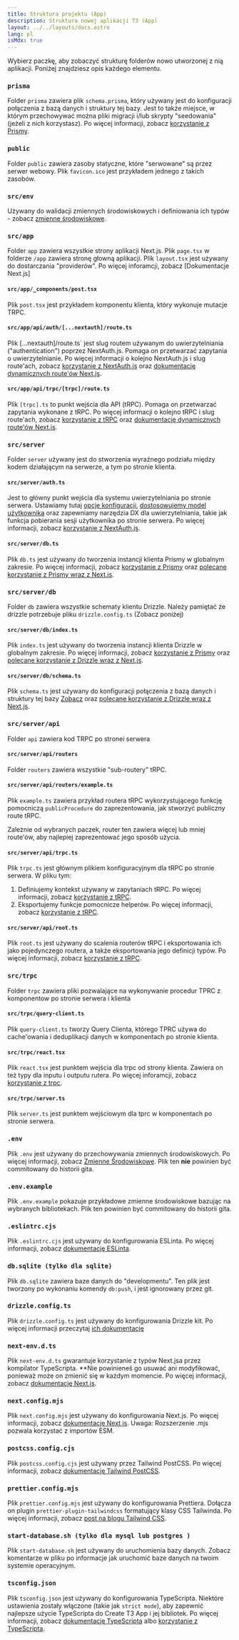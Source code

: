 ```yaml
---
title: Struktura projektu (App)
description: Struktura nowej aplikacji T3 (App)
layout: ../../layouts/docs.astro
lang: pl
isMdx: true
---
```



Wybierz paczkę, aby zobaczyć strukturę folderów nowo utworzonej z nią aplikacji. Poniżej znajdziesz opis każdego elementu.
<Form />

<Diagram />

<div data-components="prisma">

### `prisma`

Folder `prisma` zawiera plik `schema.prisma`, który używany jest do konfiguracji połączenia z bazą danych i struktury tej bazy. Jest to także miejsce, w którym przechowywać można pliki migracji i/lub skrypty "seedowania" (jeżeli z nich korzystasz). Po więcej informacji, zobacz [korzystanie z Prismy](/pl/usage/prisma).

</div>
<div>

### `public`

Folder `public` zawiera zasoby statyczne, które "serwowane" są przez serwer webowy. Plik `favicon.ico` jest przykładem jednego z takich zasobów.

</div>
<div>

### `src/env`

Używany do walidacji zmiennych środowiskowych i definiowania ich typów - zobacz [zmienne środowiskowe](/pl/usage/env-variables).

</div>
<div>

### `src/app`

Folder `app` zawiera wszystkie strony aplikacji Next.js. Plik `page.tsx` w folderze `/app` zawiera stronę głowną aplikacji. Plik `layout.tsx` jest używany do dostarczania "providerów". Po więcej inforamcji, zobacz [Dokumentacje Next.js]

</div>
<div data-components="trpc">

#### `src/app/_components/post.tsx`

Plik `post.tsx` jest przykładem komponentu klienta, który wykonuje mutacje TRPC.

</div>
<div data-components="nextauth">

#### `src/app/api/auth/[...nextauth]/route.ts`

Plik [...nextauth]/route.ts` jest slug routem używanym do uwierzytelniania ("authentication") poprzez NextAuth.js. Pomaga on przetwarzać zapytania o uwierzytelnianie. Po więcej informacji o kolejno NextAuth.js i slug route'ach, zobacz [korzystanie z NextAuth.js](/pl/usage/next-auth) oraz [dokumentację dynamicznych route'ów Next.js](https://nextjs.org/docs/routing/dynamic-routes).

</div>
<div data-components="trpc">

#### `src/app/api/trpc/[trpc]/route.ts`

Plik `[trpc].ts` to punkt wejścia dla API (tRPC). Pomaga on przetwarzać zapytania wykonane z tRPC. Po więcej informacji o kolejno tRPC i slug route'ach, zobacz [korzystanie z tRPC](/pl/usage/trpc#-pagesapitrpctrpcts) oraz [dokumentację dynamicznych route'ów Next.js](https://nextjs.org/docs/routing/dynamic-routes).

</div>
<div data-components="trpc prisma nextauth drizzle">

### `src/server`

Folder `server` używany jest do stworzenia wyraźnego podziału między kodem działającym na serwerze, a tym po stronie klienta.

</div>
<div data-components="nextauth+trpc">

#### `src/server/auth.ts`

Jest to główny punkt wejścia dla systemu uwierzytelniania po stronie serwera. Ustawiamy tutaj [opcje konfiguracji](/pl/usage/next-auth), [dostosowujemy model użytkownika](/pl/usage/next-auth#inclusion-of-userid-on-the-session) oraz zapewniamy narzędzia DX dla uwierzytelniania, takie jak funkcja pobierania sesji użytkownika po stronie serwera. Po więcej informacji, zobacz [korzystanie z NextAuth.js](/pl/usage/next-auth#korzystanie-z-trpc).

</div>
<div data-components="prisma">

#### `src/server/db.ts`

Plik `db.ts` jest używany do tworzenia instancji klienta Prismy w globalnym zakresie. Po więcej informacji, zobacz [korzystanie z Prismy](/pl/usage/prisma#prisma-client) oraz [polecane korzystanie z Prismy wraz z Next.js](https://www.prisma.io/docs/guides/database/troubleshooting-orm/help-articles/nextjs-prisma-client-dev-practices).

</div>
<div data-components="drizzle">

### `src/server/db`

Folder `db` zawiera wszystkie schematy klientu Drizzle. Należy pamiętać że drizzle potrzebuje pliku `drizzle.config.ts` (Zobacz poniżej)

</div>
<div data-components="drizzle">

#### `src/server/db/index.ts`

Plik `index.ts` jest używany do tworzenia instancji klienta Drizzle w globalnym zakresie. Po więcej informacji, zobacz [korzystanie z Prismy](/pl/usage/drizzle#drizzle-client) oraz [polecane korzystanie z Drizzle wraz z Next.js](https://www.prisma.io/docs/guides/database/troubleshooting-orm/help-articles/nextjs-prisma-client-dev-practices).

</div>
<div data-components="drizzle">

#### `src/server/db/schema.ts`

Plik `schema.ts` jest używany do konfiguracji połączenia z bazą danych i struktury tej bazy [Zobacz](usage/drizzle#drizzle-client) oraz [polecane korzystanie z Drizzle wraz z Next.js](https://www.prisma.io/docs/guides/database/troubleshooting-orm/help-articles/nextjs-prisma-client-dev-practices).

</div>
<div data-components="trpc">

### `src/server/api`

Folder `api` zawiera kod TRPC po stronei serwera

</div>
<div data-components="trpc">

#### `src/server/api/routers`

Folder `routers` zawiera wszystkie "sub-routery" tRPC.

</div>
<div data-components="trpc">

#### `src/server/api/routers/example.ts`

Plik `example.ts` zawiera przykład routera tRPC wykorzystującego funkcję pomocniczą `publicProcedure` do zaprezentowania, jak stworzyć publiczny route tRPC.

Zależnie od wybranych paczek, router ten zawiera więcej lub mniej route'ów, aby najlepiej zaprezentować jego sposób użycia.

</div>
<div data-components="trpc">

#### `src/server/api/trpc.ts`

Plik `trpc.ts` jest głównym plikiem konfiguracyjnym dla tRPC po stronie serwera. W pliku tym:

1. Definiujemy kontekst używany w zapytaniach tRPC. Po więcej informacji, zobacz [korzystanie z tRPC](usage/trpc#-serverapitrpcts).
2. Eksportujemy funkcje pomocnicze helperów. Po więcej informacji, zobacz [korzystanie z tRPC](usage/trpc#-serverapitrpcts).

</div>

<div data-components="trpc">

#### `src/server/api/root.ts`

Plik `root.ts` jest używany do scalenia routerów tRPC i eksportowania ich jako pojedynczego routera, a także eksportowania jego definicji typów. Po więcej informacji, zobacz [korzystanie z tRPC](/pl/usage/trpc#-serverapirootts).

</div>
<div data-components="trpc">

### `src/trpc`

Folder `trpc` zawiera pliki pozwalające na wykonywanie procedur TPRC z komponentow po stronie serwera i klienta

</div>
<div data-components="trpc">

#### `src/trpc/query-client.ts`

Plik `query-client.ts` tworzy Query Clienta, którego TPRC używa do cache'owania i deduplikacji danych w komponentach po stronie klienta.

</div>
<div data-components="trpc">

#### `src/trpc/react.tsx`

Plik `react.tsx` jest punktem wejścia dla trpc od strony klienta. Zawiera on też typy dla inputu i outputu rutera. Po więcej inforamcji, zobacz [korzystanie z trpc](usage/trpc#-serverapitrpcts).

</div>
<div data-components="trpc">

#### `src/trpc/server.ts`

Plik `server.ts` jest punktem wejściowym dla tprc w komponentach po stronie serwera.

</div>
<div>

### `.env`

Plik `.env` jest używany do przechowywania zmiennych środowiskowych. Po więcej informacji, zobacz [Zmienne Środowiskowe](usage/env-variables). Plik ten **nie** powinien być commitowany do historii gita.

</div>
<div>

### `.env.example`

Plik `.env.example` pokazuje przykładowe zmienne środowiskowe bazując na wybranych bibliotekach. Plik ten powinien być commitowany do historii gita.

</div>
<div>

### `.eslintrc.cjs`

Plik `.eslintrc.cjs` jest używany do konfigurowania ESLinta. Po więcej informacji, zobacz [dokumentację ESLinta](https://eslint.org/docs/latest/user-guide/configuring/configuration-files).

</div>
<div data-components="drizzle">

### `db.sqlite (tylko dla sqlite)`

Plik `db.sqlite` zawiera baze danych do "developmentu". Ten plik jest tworzony po wykonaniu komendy `db:push`, i jest ignorowany przez git.

</div>
<div data-components="drizzle">

### `drizzle.config.ts`

Plik `drizzle.config.ts` jest używany do konfigurowania Drizzle kit. Po więcej informacji przeczytaj [ich dokumentację](https://orm.drizzle.team/kit-docs/config-reference)

</div>
<div>

### `next-env.d.ts`

Plik `next-env.d.ts` gwarantuje korzystanie z typów Next.jsa przez kompilator TypeScripta. \*\*Nie powinieneś go usuwać ani modyfikować, ponieważ może on zmienić się w każdym momencie. Po więcej informacji, zobacz [dokumentację Next.js](https://nextjs.org/docs/basic-features/typescript#existing-projects).

</div>
<div>

### `next.config.mjs`

Plik `next.config.mjs` jest używany do konfigurowania Next.js. Po więcej informacji, zobacz [dokumentację Next.js](https://nextjs.org/docs/api-reference/next.config.js/introduction). Uwaga: Rozszerzenie .mjs pozwala korzystać z importów ESM.

</div>
<div data-components="tailwind">

### `postcss.config.cjs`

Plik `postcss.config.cjs` jest używany przez Tailwind PostCSS. Po więcej informacji, zobacz [dokumentację Tailwind PostCSS](https://tailwindcss.com/docs/installation/using-postcss).

</div>
<div data-components="tailwind">

### `prettier.config.mjs`

Plik `prettier.config.mjs` jest używany do konfigurowania Prettiera. Dołącza on plugin `prettier-plugin-tailwindcss` formatujący klasy CSS Tailwinda. Po więcej informacji, zobacz [post na blogu Tailwind CSS](https://tailwindcss.com/blog/automatic-class-sorting-with-prettier).

</div>
<div data-components="drizzle">

### `start-database.sh (tylko dla mysql lub postgres )`

Plik `start-database.sh` jest używany do uruchomienia bazy danych. Zobacz komentarze w pliku po informacje jak uruchomić baze danych na twoim systemie operacyjnym.

</div>
<div>

### `tsconfig.json`

Plik `tsconfig.json` jest używany do konfigurowania TypeScripta. Niektóre ustawienia zostały włączone (takie jak `strict mode`), aby zapewnić najlepsze użycie TypeScripta do Create T3 App i jej bibliotek. Po więcej informacji, zobacz [dokumentację TypeScripta](https://www.typescriptlang.org/docs/handbook/tsconfig-json.html) albo [korzystanie z TypeScripta](/pl/usage/typescript).

</div>
